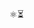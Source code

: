


<div className='w-full flex justify-center -mb-6 -mt-4'>
  <div className='w-fit text-5xl relative hover:rotate-180 transition-transform select-none aspect-square grid place-items-center'>⚛️⏳</div>
</div>

# <Title/>

<div className="w-full text-center -mt-8 mb-10 p-0">
  <p className='m-0 p-0 text-base/snug text-gray-500 font-bold'>{description}</p>
</div>

<div className='w-full flex justify-center -mt-4'>
  <div className="place-items-center grid bg-pink-600 dark:bg-pink-800 rounded-md w-fit font-bold text-sm text-white hover:shadow-lg transition-shadow dark:hover:bg-pink-700 hover:bg-pink-500">
    <LatestVersion />
  </div>
</div>

<Card className='pb-4 mt-10'>

## <a href='#Intro' id="Intro">👋 Introduction</a>

<p align="center">
  <a href="#" type="button" onClick={()=>{ toast.info("Here is the demo page! 🎉") }}>🎬 Demo</a>
  <span> · </span>
  <a href="https://github.com/HK-SHAO/react-client-async" target="_blank" rel="noreferrer">🌟 GitHub</a>
  <span> · </span>
  <a href="https://www.npmjs.com/package/react-client-async" target="_blank" rel="noreferrer">📦 Package</a>
</p>

This package helps you use async function **<u>without</u>** the need to migrate to `⚛️ React 19` and server-side rendering! 

- ✨ Supports utility hooks to create and render async tasks.
- ✨ Supports `AbortSignal` and automatic abort on re-render.

## <a href='#Install' id="Install">🚀 Install</a>


```bash
npm i react-client-async
```

</Card>

<Card className='mt-10 pb-8'>

## <a href='#useAsync' id="useAsync">✅ `useAsync` Hook</a>

You can use the `useAsync` hook to create a task.

```tsx
console.log(useAsync(promiseFn, args, options));
```

<UseAsyncDemo />

</Card>


<Card className='mt-10 pb-8'>

## <a href='#useAsyncMemo' id="useAsyncMemo">✅ `useAsyncMemo` Hook</a>

Use the `useAsyncMemo` hook to create a memoized async task.

```tsx
const {
  state: { result, pending, error },
  load, stop
} = useAsyncMemo(
  async ({ signal }) =>
    fetch("/package.json", { signal })
      .then((res) => res.json()),
  [/* Function Dependencies */],
  { autoLoad: false },
);
```

<UseAsyncMemoDemo/>

</Card>


<Card className='mt-10 pb-8'>

## <a href='#Async' id="Async">✅ `Async` Component</a>

You can use the `Async` to render an async component.

```tsx
<Async
  $fc={fc} // may be an async function component
  $waiting={waiting} // waiting component
  $fallback={fallback} // fallback component
  {...props} // props for the function component
/>
```

<AsyncDemo />

</Card>

<Card className='mt-10 pb-8'>

## <a href="#RecursiveDemo" id="RecursiveDemo">🎬 Recursive Async Component Demo</a>

Easy to `wrap` a recursive async component and memoize it.

```tsx
const Rec: FC<{ n: number }> = wrap(
  async ({ [$signal]: signal, n }) =>
    // break the recursion
    (n <= 0) ? 0 : (
    // delay and recursion
      <>
        {await delay(99, signal)}
        {n} <Rec n={n - 1} /> {n}
      </>
    )
);
```

<RecursiveAsyncDemo />

</Card>


<Card className='mt-10 pb-2 mb-10'>

## <a href='#Next' id="Next">⏳ What is Next?</a>

- ⏳ `useAsyncIterable` hook
- ⏳ `AsyncIterable` component

```tsx
async function* IterableComponent() {
  yield* OtherIterableComponent();
  yield  await component1();
  yield  await component2();
  yield  <div>...</div>;
}
```

- 🌟 Star this repo if you like it! 🤩🤩🤩
- 👉 [github.com/hk-shao/react-client-async](https://github.com/HK-SHAO/react-client-async)

Looking forward to your feedback or contribution! 🚀🚀🚀

</Card>


<Footer />
